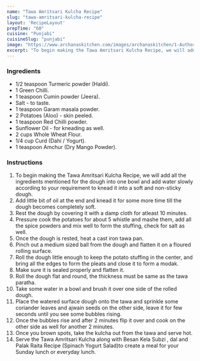 ---
name: "Tawa Amritsari Kulcha Recipe"
slug: "tawa-amritsari-kulcha-recipe"
layout: 'RecipeLayout'
prepTime: "60"
cuisine: "Punjabi"
cuisineSlug: "punjabi"
image: "https://www.archanaskitchen.com/images/archanaskitchen/1-Author/sibyl_sunitha/Tawa_Amritsari_Kulcha_Recipe.jpg"
excerpt: "To begin making the Tawa Amritsari Kulcha Recipe, we will add all the ingredients mentioned for the dough into one bowl and add water slowly according to your requirement to knead it into a soft and non-sticky dough"
---

### Ingredients

- 1/2 teaspoon Turmeric powder (Haldi).
- 1 Green Chilli.
- 1 teaspoon Cumin powder (Jeera).
- Salt - to taste.
- 1 teaspoon Garam masala powder.
- 2 Potatoes (Aloo) - skin peeled.
- 1 teaspoon Red Chilli powder.
- Sunflower Oil - for kneading as well.
- 2 cups Whole Wheat Flour.
- 1/4 cup Curd (Dahi / Yogurt).
- 1 teaspoon Amchur (Dry Mango Powder).

### Instructions

1. To begin making the Tawa Amritsari Kulcha Recipe, we will add all the ingredients mentioned for the dough into one bowl and add water slowly according to your requirement to knead it into a soft and non-sticky dough.
1. Add little bit of oil at the end and knead it for some more time till the dough becomes completely soft.
1. Rest the dough by covering it with a damp cloth for atleast 10 minutes.
1. Pressure cook the potatoes for about 5 whistle and mashe them, add all the spice powders and mix well to form the stuffing, check for salt as well.
1. Once the dough is rested, heat a cast iron tawa pan.
1. Pinch out a medium sized ball from the dough and flatten it on a floured rolling surface.
1. Roll the dough little enough to keep the potato stuffing in the center, and bring all the edges to form the pleats and close it to form a modak.
1. Make sure it is sealed properly and flatten it.
1. Roll the dough flat and round, the thickness must be same as the tawa paratha.
1. Take some water in a bowl and brush it over one side of the rolled dough.
1. Place the watered surface dough onto the tawa and sprinkle some coriander leaves and ajwain seeds on the other side, leave it for few seconds until you see some bubbles rising.
1. Once the bubbles rise and after 2 minutes flip it over and cook on the other side as well for another 2 minutes.
1. Once you brown spots, take the kulcha out from the tawa and serve hot.
1. Serve the Tawa Amritsari Kulcha along with Besan Kela Subzi , dal and Palak Raita Recipe (Spinach Yogurt Salad)to create a meal for your Sunday lunch or everyday lunch.
